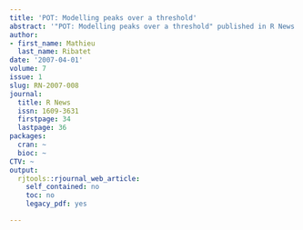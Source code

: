 ```yaml
---
title: 'POT: Modelling peaks over a threshold'
abstract: '"POT: Modelling peaks over a threshold" published in R News.'
author:
- first_name: Mathieu
  last_name: Ribatet
date: '2007-04-01'
volume: 7
issue: 1
slug: RN-2007-008
journal:
  title: R News
  issn: 1609-3631
  firstpage: 34
  lastpage: 36
packages:
  cran: ~
  bioc: ~
CTV: ~
output:
  rjtools::rjournal_web_article:
    self_contained: no
    toc: no
    legacy_pdf: yes

---
```

